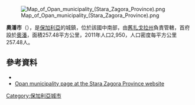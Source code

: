 [[Image:Map_of_Opan_municipality_(Stara_Zagora_Province).png|right]]

'''奧潘市'''（{{lang-bg|Опан}}），是[[保加利亞|保加利亞]]的城鎮，位於該國中南部，由[[舊扎戈拉州|舊扎戈拉州]]負責管轄，首府設於[[奧潘|奧潘]]，面積257.48平方公里，2011年人口2,950，人口密度每平方公里257.48人。

==參考資料==
*{{cite web
| url = http://grao.bg/tna/tab02.txt
| title = Population table by permanent and present address
| publisher = Head Direction of Residential Registration and Administrative Service
| language = bg
| accessdate = 2009-09-15
| archive-date = 2016-03-15
| archive-url = https://web.archive.org/web/20160315231858/http://www.grao.bg/tna/tab02.txt
| dead-url = no
}}
* [https://web.archive.org/web/20110706143132/http://www.sz.government.bg/page.php?id=18 Opan municipality page at the Stara Zagora Province website] {{bg icon}}

{{Coord|42|13|N|25|42|E|region:BG|display=title}}

{{Bulgaria-geo-stub}}
[[Category:保加利亞城市|Category:保加利亞城市]]